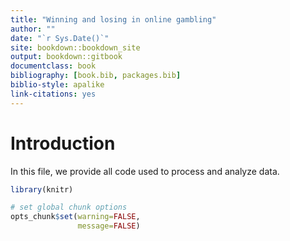 ```yaml
--- 
title: "Winning and losing in online gambling"
author: ""
date: "`r Sys.Date()`"
site: bookdown::bookdown_site
output: bookdown::gitbook
documentclass: book
bibliography: [book.bib, packages.bib]
biblio-style: apalike
link-citations: yes
---
```


# Introduction

In this file, we provide all code used to process and analyze data.

```r
library(knitr)

# set global chunk options
opts_chunk$set(warning=FALSE,
               message=FALSE)
```
